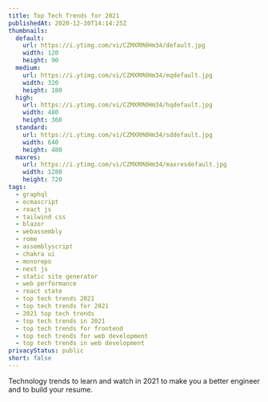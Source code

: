 ```yaml
---
title: Top Tech Trends for 2021
publishedAt: 2020-12-30T14:14:25Z
thumbnails:
  default:
    url: https://i.ytimg.com/vi/CZMXRMdHm34/default.jpg
    width: 120
    height: 90
  medium:
    url: https://i.ytimg.com/vi/CZMXRMdHm34/mqdefault.jpg
    width: 320
    height: 180
  high:
    url: https://i.ytimg.com/vi/CZMXRMdHm34/hqdefault.jpg
    width: 480
    height: 360
  standard:
    url: https://i.ytimg.com/vi/CZMXRMdHm34/sddefault.jpg
    width: 640
    height: 480
  maxres:
    url: https://i.ytimg.com/vi/CZMXRMdHm34/maxresdefault.jpg
    width: 1280
    height: 720
tags:
  - graphql
  - ecmascript
  - react js
  - tailwind css
  - blazor
  - webassembly
  - rome
  - assemblyscript
  - chakra ui
  - monorepo
  - next js
  - static site generator
  - web performance
  - react state
  - top tech trends 2021
  - top tech trends for 2021
  - 2021 top tech trends
  - top tech trends in 2021
  - top tech trends for frontend
  - top tech trends for web development
  - top tech trends in web development
privacyStatus: public
short: false
---
```

  
Technology trends to learn and watch in 2021 to make you a better engineer and to build your resume.
